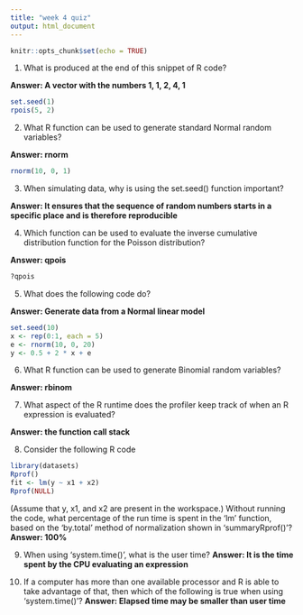 ```yaml
---
title: "week 4 quiz"
output: html_document
---
```


```r
knitr::opts_chunk$set(echo = TRUE)
```

1. What is produced at the end of this snippet of R code?

**Answer: A vector with the numbers 1, 1, 2, 4, 1**

```r
set.seed(1)
rpois(5, 2)
```

 
2. What R function can be used to generate standard Normal random variables?

**Answer: rnorm**

```r
rnorm(10, 0, 1)
```

3. When simulating data, why is using the set.seed() function important? 

**Answer: It ensures that the sequence of random numbers starts in a specific place and is therefore reproducible**

4. Which function can be used to evaluate the inverse cumulative distribution function for the Poisson distribution?

**Answer: qpois**
```r
?qpois
```
5. What does the following code do?

**Answer: Generate data from a Normal linear model**
```r
set.seed(10)
x <- rep(0:1, each = 5)
e <- rnorm(10, 0, 20)
y <- 0.5 + 2 * x + e
```

6. What R function can be used to generate Binomial random variables?

**Answer: rbinom**

7. What aspect of the R runtime does the profiler keep track of when an R expression is evaluated?

**Answer: the function call stack**

8. Consider the following R code
```r
library(datasets)
Rprof()
fit <- lm(y ~ x1 + x2)
Rprof(NULL)
```
(Assume that y, x1, and x2 are present in the workspace.) Without running the code, what percentage of the run time is spent in the 'lm' function, based on the 'by.total' method of normalization shown in 'summaryRprof()'?
**Answer: 100%**

9. When using ‘system.time()’, what is the user time?
**Answer: It is the time spent by the CPU evaluating an expression**

10. If a computer has more than one available processor and R is able to take advantage of that, then which of the following is true when using 'system.time()'?
**Answer: Elapsed time may be smaller than user time**
